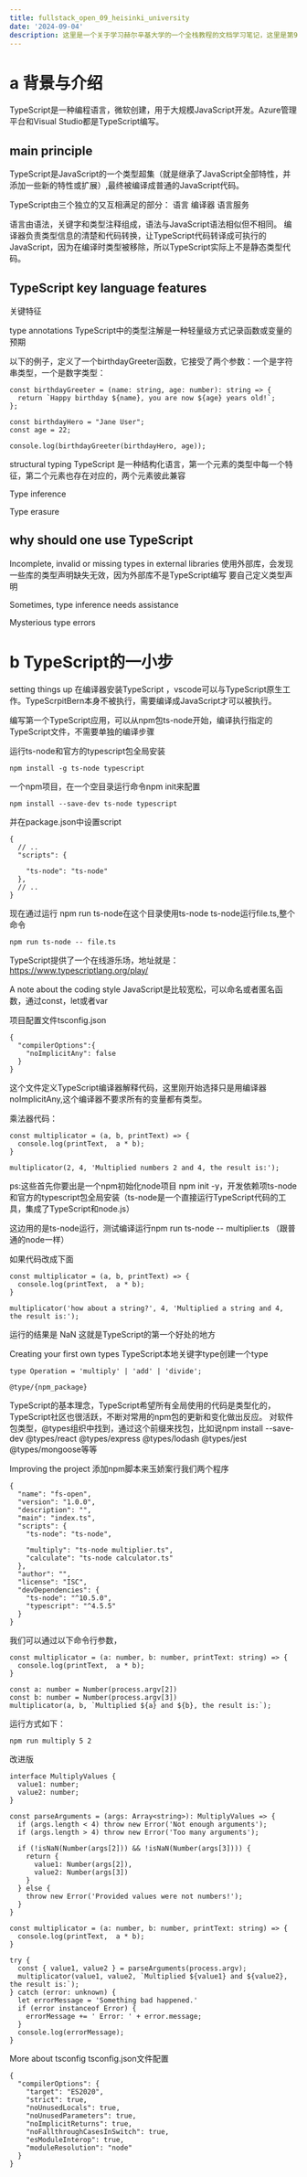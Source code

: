 ```yaml
---
title: fullstack_open_09_heisinki_university
date: '2024-09-04'
description: 这里是一个关于学习赫尔辛基大学的一个全栈教程的文档学习笔记，这里是第9部分，TypeScript的学习
---
```


# a 背景与介绍
TypeScript是一种编程语言，微软创建，用于大规模JavaScript开发。Azure管理平台和Visual Studio都是TypeScript编写。

## main principle
TypeScript是JavaScript的一个类型超集（就是继承了JavaScript全部特性，并添加一些新的特性或扩展）,最终被编译成普通的JavaScript代码。

TypeScript由三个独立的又互相满足的部分：
语言
编译器
语言服务

语言由语法，关键字和类型注释组成，语法与JavaScript语法相似但不相同。
编译器负责类型信息的清楚和代码转换，让TypeScript代码转译成可执行的JavaScript，因为在编译时类型被移除，所以TypeScript实际上不是静态类型代码。

## TypeScript key language features
关键特征

type annotations
TypeScript中的类型注解是一种轻量级方式记录函数或变量的预期

以下的例子，定义了一个birthdayGreeter函数，它接受了两个参数：一个是字符串类型，一个是数字类型：
```
const birthdayGreeter = (name: string, age: number): string => {
  return `Happy birthday ${name}, you are now ${age} years old!`;
};

const birthdayHero = "Jane User";
const age = 22;

console.log(birthdayGreeter(birthdayHero, age));
```

structural typing
TypeScript 是一种结构化语言，第一个元素的类型中每一个特征，第二个元素也存在对应的，两个元素彼此兼容


Type inference


Type erasure

## why should one use TypeScript

Incomplete, invalid or missing types in external libraries
使用外部库，会发现一些库的类型声明缺失无效，因为外部库不是TypeScript编写
要自己定义类型声明

Sometimes, type inference needs assistance


Mysterious type errors


# b TypeScript的一小步

setting things up
在编译器安装TypeScript ，vscode可以与TypeScript原生工作。TypeScrpitBern本身不被执行，需要编译成JavaScript才可以被执行。

编写第一个TypeScript应用，可以从npm包ts-node开始，编译执行指定的TypeScript文件，不需要单独的编译步骤

运行ts-node和官方的typescript包全局安装
```
npm install -g ts-node typescript
```

一个npm项目，在一个空目录运行命令npm init来配置
```
npm install --save-dev ts-node typescript
```

并在package.json中设置script
```
{
  // ..
  "scripts": {

    "ts-node": "ts-node"
  },
  // ..
}
```
现在通过运行 npm run ts-node在这个目录使用ts-node
ts-node运行file.ts,整个命令
```
npm run ts-node -- file.ts
```

TypeScript提供了一个在线游乐场，地址就是：https://www.typescriptlang.org/play/

A note about the coding style
JavaScript是比较宽松，可以命名或者匿名函数，通过const，let或者var

项目配置文件tsconfig.json
```
{
  "compilerOptions":{
    "noImplicitAny": false
  }
}
```
这个文件定义TypeScript编译器解释代码，这里刚开始选择只是用编译器noImplicitAny,这个编译器不要求所有的变量都有类型。

乘法器代码：
```
const multiplicator = (a, b, printText) => {
  console.log(printText,  a * b);
}

multiplicator(2, 4, 'Multiplied numbers 2 and 4, the result is:');
```

ps:这些首先你要出是一个npm初始化node项目 npm init -y，开发依赖项ts-node和官方的typescript包全局安装（ts-node是一个直接运行TypeScript代码的工具，集成了TypeScript和node.js）

这边用的是ts-node运行，测试编译运行npm run ts-node -- multiplier.ts （跟普通的node一样）

如果代码改成下面
```
const multiplicator = (a, b, printText) => {
  console.log(printText,  a * b);
}

multiplicator('how about a string?', 4, 'Multiplied a string and 4, the result is:');
```

运行的结果是 NaN
这就是TypeScript的第一个好处的地方


Creating your first own types
TypeScript本地关键字type创建一个type
```
type Operation = 'multiply' | 'add' | 'divide';
```


```
@type/{npm_package}
```

TypeScript的基本理念，TypeScript希望所有全局使用的代码是类型化的，TypeScript社区也很活跃，不断对常用的npm包的更新和变化做出反应。
对软件包类型，@types组织中找到，通过这个前缀来找包，比如说npm install --save-dev @types/react @types/express @types/lodash @types/jest @types/mongoose等等

Improving the project
添加npm脚本来玉娇案行我们两个程序
```
{
  "name": "fs-open",
  "version": "1.0.0",
  "description": "",
  "main": "index.ts",
  "scripts": {
    "ts-node": "ts-node",

    "multiply": "ts-node multiplier.ts",
    "calculate": "ts-node calculator.ts"
  },
  "author": "",
  "license": "ISC",
  "devDependencies": {
    "ts-node": "^10.5.0",
    "typescript": "^4.5.5"
  }
}
```

我们可以通过以下命令行参数，
```
const multiplicator = (a: number, b: number, printText: string) => {
  console.log(printText,  a * b);
}

const a: number = Number(process.argv[2])
const b: number = Number(process.argv[3])
multiplicator(a, b, `Multiplied ${a} and ${b}, the result is:`);
```

运行方式如下：
```
npm run multiply 5 2
```


改进版
```
interface MultiplyValues {
  value1: number;
  value2: number;
}

const parseArguments = (args: Array<string>): MultiplyValues => {
  if (args.length < 4) throw new Error('Not enough arguments');
  if (args.length > 4) throw new Error('Too many arguments');

  if (!isNaN(Number(args[2])) && !isNaN(Number(args[3]))) {
    return {
      value1: Number(args[2]),
      value2: Number(args[3])
    }
  } else {
    throw new Error('Provided values were not numbers!');
  }
}

const multiplicator = (a: number, b: number, printText: string) => {
  console.log(printText,  a * b);
}

try {
  const { value1, value2 } = parseArguments(process.argv);
  multiplicator(value1, value2, `Multiplied ${value1} and ${value2}, the result is:`);
} catch (error: unknown) {
  let errorMessage = 'Something bad happened.'
  if (error instanceof Error) {
    errorMessage += ' Error: ' + error.message;
  }
  console.log(errorMessage);
}
```


More about tsconfig
tsconfig.json文件配置
```
{
  "compilerOptions": {
    "target": "ES2020",
    "strict": true,
    "noUnusedLocals": true,
    "noUnusedParameters": true,
    "noImplicitReturns": true,
    "noFallthroughCasesInSwitch": true,
    "esModuleInterop": true,
    "moduleResolution": "node"
  }
}
```
